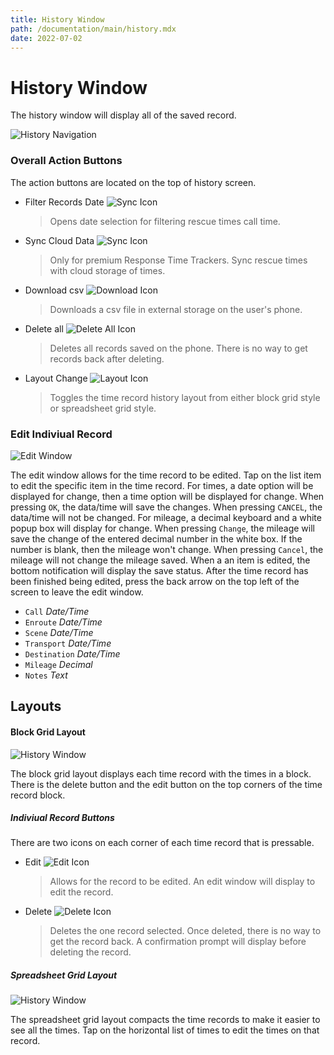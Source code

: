 ```yaml
---
title: History Window
path: /documentation/main/history.mdx
date: 2022-07-02
---
```


# History Window

The history window will display all of the saved record.

![History Navigation](../../../images/doc/nav/history_nav.jpg)

### Overall Action Buttons

The action buttons are located on the top of history screen.

- Filter Records Date
  ![Sync Icon](../../../images/doc/icon/filter.png)

  > Opens date selection for filtering rescue times call time.

- Sync Cloud Data
  ![Sync Icon](../../../images/doc/icon/sync.png)

  > Only for premium Response Time Trackers. Sync rescue times with cloud storage of times.

- Download csv
  ![Download Icon](../../../images/doc/icon/download.png)

  > Downloads a csv file in external storage on the user's phone.

- Delete all
  ![Delete All Icon](../../../images/doc/icon/deleteAll.png)

  > Deletes all records saved on the phone. There is no way to get records back after deleting.

- Layout Change
  ![Layout Icon](../../../images/doc/icon/layout.png)

  > Toggles the time record history layout from either block grid style or spreadsheet grid style.

### Edit Indiviual Record

![Edit Window](../../../images/doc/screen/history_edit_screen.jpg)

The edit window allows for the time record to be edited.
Tap on the list item to edit the specific item in the time record.
For times, a date option will be displayed for change, then a time option will be displayed for change.
When pressing `OK`, the data/time will save the changes. When pressing `CANCEL`, the data/time will not be changed.
For mileage, a decimal keyboard and a white popup box will display for change.
When pressing `Change`, the mileage will save the change of the entered decimal number in the white box.
If the number is blank, then the mileage won't change.
When pressing `Cancel`, the mileage will not change the mileage saved.
When a an item is edited, the bottom notification will display the save status.
After the time record has been finished being edited, press the back arrow on the top left of the screen to leave the edit window.

- `Call` _Date/Time_
- `Enroute` _Date/Time_
- `Scene` _Date/Time_
- `Transport` _Date/Time_
- `Destination` _Date/Time_
- `Mileage` _Decimal_
- `Notes` _Text_

## Layouts

#### Block Grid Layout

![History Window](../../../images/doc/screen/history_screen.jpg)

The block grid layout displays each time record with the times in a block.
There is the delete button and the edit button on the top corners of the time record block.

##### Indiviual Record Buttons

There are two icons on each corner of each time record that is pressable.

- Edit
  ![Edit Icon](../../../images/doc/icon/edit.png)

  > Allows for the record to be edited. An edit window will display to edit the record.

- Delete
  ![Delete Icon](../../../images/doc/icon/delete.png)
  > Deletes the one record selected. Once deleted, there is no way to get the record back.
  > A confirmation prompt will display before deleting the record.

##### Spreadsheet Grid Layout

![History Window](../../../images/doc/screen/history_sheet.jpg)

The spreadsheet grid layout compacts the time records to make it easier to see all the times.
Tap on the horizontal list of times to edit the times on that record.
